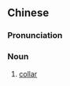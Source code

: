 {{also|衣领}}
==Chinese==
{{zh-forms|s=衣领}}

===Pronunciation===
{{zh-pron
|m=yīlǐng
|c=ji1 leng5
|cat=n
}}

===Noun===
{{zh-noun}}

# [[collar]]